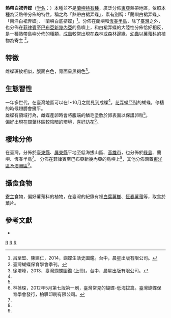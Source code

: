 {{NoteTA
|G1=Butterfly
}}
{{Speciesbox
| taxon = Tagiades trebellius
| image = Tagiades trebellius martinus 20140504.jpg
| image_width = 250px
| image_caption = 熱帶白裙弄蝶（''T. t. martinus''）
| binomial_authority = (Plötz, 1884)<!-- 二名法的命名者 -->
| subdivision_ranks = [[亞種|亞種]]<!-- 下一階層分類的範圍 -->
| subdivision = '''''T. t. martinus''''' <!-- 下一階層分類的學名 -->
| synonyms = <!-- 異名 -->
}}

'''熱帶白裙弄蝶'''（[[学名|学名]]：{{lang|la|'''''Tagiades trebellius'''''}}）本種並不是[[蘭嶼|蘭嶼]][[特有種|特有種]]，廣泛分佈[[東亞|東亞]]熱帶地區，依照本種為泛熱帶分佈的特性，稱之為「熱帶白裙弄蝶」，素有別稱：「蘭嶼白裙弄蝶」、「南洋白裙弄蝶」、「蘭嶼白底挵蝶」<ref name="2014，蝴蝶生活史圖鑑">呂至堅、陳建仁，2014，蝴蝶生活史圖鑑。台中，晨星出版有限公司。</ref>。分佈在蘭嶼和[[恆春半島|恆春半島]]，除了[[臺灣|臺灣]]之外，也分佈在[[菲律賓|菲律賓]]至[[巴布亞新幾內亞|巴布亞新幾內亞]]的島嶼上，和白裙弄蝶的大陸性分佈恰好相反，是一種熱帶島嶼分佈的種類，[[成蟲|成蟲]]較常出現在森林或森林邊緣，[[幼蟲|幼蟲]]以[[薯蕷科|薯蕷科]]的植物為寄主 <ref name="臺灣蝴蝶保育學會季刊">臺灣蝴蝶保育學會季刊。</ref>。

==特徵==
雌蝶斑紋相似，腹面白色，背面呈黑褐色<ref name="2013，臺灣蝴蝶圖鑑 (上冊)">徐堉峰，2013，臺灣蝴蝶圖鑑 (上冊)。台中，晨星出版有限公司。</ref>。

==生態習性==
一年多世代，在臺灣地區可以在1~10月之間見到成蝶<ref name="2014，蝴蝶生活史圖鑑"/>。[[花弄蝶亞科|花弄蝶亞科]]的蝴蝶，停棲的時候翅膀會攤平。<br>
雄蝶有領域行為，雌蝶產卵時會將腹端的鱗毛塗敷於卵表面以保護卵粒<ref name="2013，臺灣蝴蝶圖鑑 (上冊)"/>。<br>
偏好出現在闊葉林區較陰暗的環境，喜好訪花<ref name="2012年5月第七版第一刷，臺灣常見的蝴蝶-低海拔篇">林葆琛，2012年5月第七版第一刷，臺灣常見的蝴蝶-低海拔篇。臺灣蝴蝶保育學會發行，柏驊印刷有限公司。</ref>。

==棲地分佈==
在臺灣，分佈於[[臺東縣|臺東縣]]、[[屏東縣|屏東縣]]平地至低海拔山區、[[高雄市|高雄市]]，也分佈於[[綠島鄉|綠島]]、蘭嶼、恆春半島<ref name="2012年5月第七版第一刷，臺灣常見的蝴蝶-低海拔篇"/>。
分佈在菲律賓至巴布亞新幾內亞的島嶼上<ref name="臺灣蝴蝶保育學會季刊"/>，其他分佈涵蓋[[東洋區|東洋區]]及[[澳洲區|澳洲區]]<ref name="2013，臺灣蝴蝶圖鑑 (上冊)"/>。

==攝食食物==
[[寄主|寄主]]食物，偏好薯蕷科的植物，在臺灣的紀錄有裡[[白葉薯榔|白葉薯榔]]、[[恆春薯蕷|恆春薯蕷]]等，取食於葉片。<!-- 針對幼生期的食草做描述 --> <br>
 <!--蜜源-->     <!-- 針對成蝶的蜜源做描述 -->

<!--==威脅==-->
<!--保育狀況-->
<!--描述 -->

==參考文獻==
{{refbegin}} 
* {{TaiBNET| zh=熱帶白裙弄蝶 | id=345507 | binomial=Tagiades trebellius | sub =  termessus | authority=Plötz, 1884 | var= | accessdate=2014-10-28}} 
{{refend}}
{{reflist}}

{{Taxonbar}}
[[Category:裙弄蝶屬|R]]
[[Category:臺灣蝴蝶|R]]
[[Category:1884年描述的昆虫|R]]